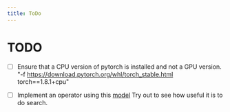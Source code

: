 ```yaml
---
title: ToDo
---
```


# TODO

- [ ] Ensure that a CPU version of pytorch is installed and not a GPU version.
      "-f https://download.pytorch.org/whl/torch_stable.html torch==1.8.1+cpu"

- [ ] Implement an operator using this [model](https://www.sbert.net/examples/applications/image-search/README.html)
      Try out to see how useful it is to do search.
